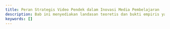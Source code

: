 ```yaml
---
title: Peran Strategis Video Pendek dalam Inovasi Media Pembelajaran
description: Bab ini menyediakan landasan teoretis dan bukti empiris yang kuat mengenai mengapa video pendek merupakan alat pembelajaran yang efektif. Format ini akan dihubungkan dengan teori-teori kognitif dan pendekatan pedagogi modern seperti Microlearning untuk menunjukkan bahwa efektivitasnya bukanlah kebetulan, melainkan selaras dengan cara otak manusia belajar
keywords: []
---
```


<CardGrid>
  <Card
    title="Teori Beban Kognitif"
    description="Memahami teori beban kognitif dan penerapannya dalam pembuatan video pembelajaran pendek untuk mengoptimalkan proses belajar siswa."
    external={false}
    href="/docs/bab-2/teori-beban-kognitif"
  />
  <Card
    title="Microlearning"
    description="Bab ini membahas konsep microlearning dalam konteks pendidikan, menyoroti bagaimana video pendek dapat digunakan sebagai alat pembelajaran yang efektif."
    external={false}
    href="/docs/bab-2/microlearning"
  />
</CardGrid>
